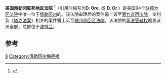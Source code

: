 {{Infobox U.S. district court
|district name =  美国俄勒冈联邦地区法院
|abbrev =D. Ore. 或 D. Or.
|appeals to = 第九巡回
|map image name = 
|map image width = 200
|map image caption = 
|seal = 
|seal size = 160
|established = 1859年3月3日 
|judges assigned = 6
|chief judge =Ann Aiken
|official site = http://www.ord.uscourts.gov
}}

'''美国俄勒冈联邦地区法院''' <ref name="中文名参考">{{cite web | url=http://www.xzbu.com/8/view-1604475.htm | title=中文名参考 | accessdate=2013-08-08 | archive-url=https://web.archive.org/web/20160304133116/http://www.xzbu.com/8/view-1604475.htm | archive-date=2016-03-04 | dead-url=yes }}</ref>（引用时缩写为'''D. Ore.''' 或 '''D. Or.'''）是美国94个[[联邦地区法院|联邦地区法院]]中唯一位于[[俄勒冈州|俄勒冈州]]的。该法院审理后的案件需上诉至[[美国联邦第九巡回上诉法院|第九巡回法院]]，专利及《[[塔克法案|塔克法案]]》相关的案件需上诉至[[联邦巡回区法院|联邦巡回区法院]]。该法院的[[司法管辖权|司法管辖权]]覆盖该州全部，总部位于[[波特蘭_(俄勒岡州)|波特兰]]。

==参考==
{{reflist}}
{{联邦地区法院}}

[[Category:美国联邦地区法院|9]]
[[Category:俄勒冈州梅德福|Category:俄勒冈州梅德福]]